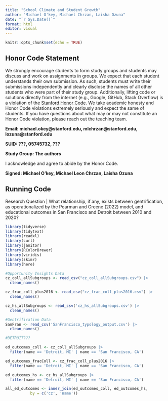 ```yaml
---
title: "School Climate and Student Growth"
author: "Michael O'key, Michael Chrzan, Laisha Ozuna"
date: "`r Sys.Date()`"
format: html
editor: visual
---
```


```r
knitr::opts_chunk$set(echo = TRUE)
```

## Honor Code Statement

We strongly encourage students to form study groups and students may discuss and work on assignments in groups. We expect that each student understands their own submission. As such, students must write their submissions independently and clearly disclose the names of all other students who were part of their study group. Additionally, lifting code or solutions directly from the internet (e.g., Google, GitHub, Stack Overflow) is a violation of the [Stanford Honor Code](https://communitystandards.stanford.edu/policies-and-guidance/honor-code). We take academic honesty and Honor Code violations extremely seriously and expect the same of students. If you have questions about what may or may not constitute an Honor Code violation, please reach out the teaching team.

**Email: michael.okey\@stanford.edu, mlchrzan\@stanford.edu, lozuna\@stanford.edu**

**SUID: ???, 05745732, ???**

**Study Group: The authors**

I acknowledge and agree to abide by the Honor Code.

**Signed: Michael O'key, Michael Leon Chrzan, Laisha Ozuna**

## Running Code

Research Question \| What relationship, if any, exists between gentrification, as operationalized by the Pearman and Greene (2022) model, and educational outcomes in San Francisco and Detroit between 2010 and 2020?

```r
library(tidyverse)
library(tidytext)
library(readxl)
library(curl)
library(janitor)
library(RColorBrewer)
library(viridis)
library(skimr)
library(here)
```

```r

#Opportunity Insights Data
cz_coll_allSubgroups <- read_csv("cz_coll_allSubgroups.csv") |> 
  clean_names() 

cz_frac_coll_plus2016 <- read_csv("cz_frac_coll_plus2016.csv") |> 
  clean_names()

cz_hs_allSubgroups <- read_csv('cz_hs_allSubgroups.csv') |> 
  clean_names()

#Gentrification Data
SanFran <- read_csv('SanFrancisco_typology_output.csv') |> 
  clean_names()

#DETROIT???
```

```r
ed_outcomes_coll <- cz_coll_allSubgroups |> 
  filter(name == 'Detroit, MI' | name == 'San Francisco, CA')

ed_outcomes_fracColl <- cz_frac_coll_plus2016 |> 
  filter(name == 'Detroit, MI' | name == 'San Francisco, CA')

ed_outcomes_hs <- cz_hs_allSubgroups |> 
  filter(name == 'Detroit, MI' | name == 'San Francisco, CA')

all_ed_outcomes <- inner_join(ed_outcomes_coll, ed_outcomes_hs, 
           by = c('cz', 'name'))
```
